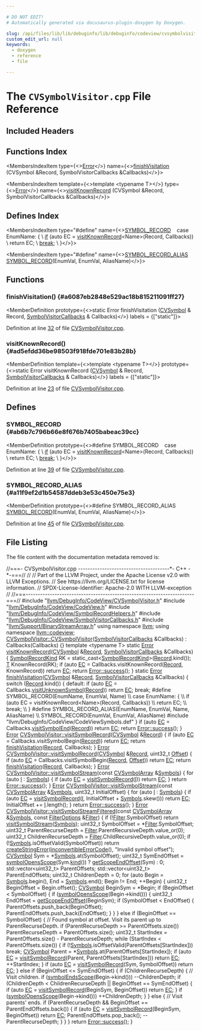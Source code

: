 ```yaml
---

# DO NOT EDIT!
# Automatically generated via docusaurus-plugin-doxygen by Doxygen.

slug: /api/files/lib/lib/debuginfo/lib/debuginfo/codeview/cvsymbolvisitor-cpp
custom_edit_url: null
keywords:
  - doxygen
  - reference
  - file

---
```





# The `CVSymbolVisitor.cpp` File Reference

<DoxygenPage pluginConfig={pluginConfig}>



## Included Headers

<IncludesList>
<IncludesListItem
  filePath="llvm/DebugInfo/CodeView/CVSymbolVisitor.h"
  permalink="/docs/api/files/include/include/llvm/include/llvm/debuginfo/include/llvm/debuginfo/codeview/cvsymbolvisitor-h"
  isLocal="true" />
<IncludesListItem
  filePath="llvm/DebugInfo/CodeView/CodeView.h"
  permalink="/docs/api/files/include/include/llvm/include/llvm/debuginfo/include/llvm/debuginfo/codeview/codeview-h"
  isLocal="true" />
<IncludesListItem
  filePath="llvm/DebugInfo/CodeView/SymbolRecordHelpers.h"
  permalink="/docs/api/files/include/include/llvm/include/llvm/debuginfo/include/llvm/debuginfo/codeview/symbolrecordhelpers-h"
  isLocal="true" />
<IncludesListItem
  filePath="llvm/DebugInfo/CodeView/SymbolVisitorCallbacks.h"
  permalink="/docs/api/files/include/include/llvm/include/llvm/debuginfo/include/llvm/debuginfo/codeview/symbolvisitorcallbacks-h"
  isLocal="true" />
<IncludesListItem
  filePath="llvm/Support/BinaryStreamArray.h"
  permalink="/docs/api/files/include/include/llvm/include/llvm/support/binarystreamarray-h"
  isLocal="true" />
<IncludesListItem
  filePath="llvm/DebugInfo/CodeView/CodeViewSymbols.def"
  permalink=""
  isLocal="true" />
</IncludesList>

## Functions Index

<MembersIndex>

<MembersIndexItem
  type={<><a href="/docs/api/classes/llvm/error">Error</a></>}
  name={<><a href="#a6087eb2848e529ac18b815211091ff27">finishVisitation</a> (CVSymbol &amp;Record, SymbolVisitorCallbacks &amp;Callbacks)</>}>
</MembersIndexItem>

<MembersIndexItem
  template={<>template &lt;typename T&gt;</>}
  type={<><a href="/docs/api/classes/llvm/error">Error</a></>}
  name={<><a href="#ad5efdd36be98503f918fde701e83b28b">visitKnownRecord</a> (CVSymbol &amp;Record, SymbolVisitorCallbacks &amp;Callbacks)</>}>
</MembersIndexItem>

</MembersIndex>

## Defines Index

<MembersIndex>

<MembersIndexItem
  type="#define"
  name={<><a href="#ab6b7c796b66e8f676b7405babeac39cc">SYMBOL&#95;RECORD</a>&nbsp;&nbsp;&nbsp;  case EnumName: &#123;                                                             \\
    <a href="/docs/api/files/lib/lib/passes/passbuilderbindings-cpp/#acdfbcf188e2d4a80837e89de2ccdffab">if</a> (auto EC = <a href="#ad5efdd36be98503f918fde701e83b28b">visitKnownRecord</a>&lt;Name&gt;(Record, Callbacks))                   \\
      return EC;                                                               \\
    <a href="/docs/api/files/lib/lib/codegen/lib/codegen/asmprinter/ehstreamer-cpp/#a91cf6fbebedd86150a36e5ac3d5d3bfc">break</a>;                                                                     \\
  &#125;</>}>
</MembersIndexItem>

<MembersIndexItem
  type="#define"
  name={<><a href="#a11f9ef2d1b54587ddeb3e53c450e75e3">SYMBOL&#95;RECORD&#95;ALIAS</a>&nbsp;&nbsp;&nbsp;  <a href="/docs/api/files/include/include/llvm/include/llvm/debuginfo/include/llvm/debuginfo/codeview/codeview-h/#a867e55fc9dff8311dfaf572c75836e38">SYMBOL&#95;RECORD</a>(EnumVal, EnumVal, AliasName)</>}>
</MembersIndexItem>

</MembersIndex>


<SectionDefinition>

## Functions

### finishVisitation() {#a6087eb2848e529ac18b815211091ff27}

<MemberDefinition
  prototype={<>static Error finishVisitation (<a href="/docs/api/namespaces/llvm/codeview/#a5cc6234b75e6212142e2a91d34af146f">CVSymbol</a> &amp; Record, <a href="/docs/api/classes/llvm/codeview/symbolvisitorcallbacks">SymbolVisitorCallbacks</a> &amp; Callbacks)</>}
  labels = {["static"]}>

Definition at line <a href="#l00032">32</a> of file <a href="/docs/api/files/lib/lib/debuginfo/lib/debuginfo/codeview/cvsymbolvisitor-cpp">CVSymbolVisitor.cpp</a>.
</MemberDefinition>

### visitKnownRecord() {#ad5efdd36be98503f918fde701e83b28b}

<MemberDefinition
  template={<>template &lt;typename T&gt;</>}
  prototype={<>static Error visitKnownRecord (<a href="/docs/api/namespaces/llvm/codeview/#a5cc6234b75e6212142e2a91d34af146f">CVSymbol</a> &amp; Record, <a href="/docs/api/classes/llvm/codeview/symbolvisitorcallbacks">SymbolVisitorCallbacks</a> &amp; Callbacks)</>}
  labels = {["static"]}>

Definition at line <a href="#l00023">23</a> of file <a href="/docs/api/files/lib/lib/debuginfo/lib/debuginfo/codeview/cvsymbolvisitor-cpp">CVSymbolVisitor.cpp</a>.
</MemberDefinition>

</SectionDefinition>

<SectionDefinition>

## Defines

### SYMBOL&#95;RECORD {#ab6b7c796b66e8f676b7405babeac39cc}

<MemberDefinition
  prototype={<>#define SYMBOL&#95;RECORD&nbsp;&nbsp;&nbsp;  case EnumName: &#123;                                                             \\
    <a href="/docs/api/files/lib/lib/passes/passbuilderbindings-cpp/#acdfbcf188e2d4a80837e89de2ccdffab">if</a> (auto EC = <a href="#ad5efdd36be98503f918fde701e83b28b">visitKnownRecord</a>&lt;Name&gt;(Record, Callbacks))                   \\
      return EC;                                                               \\
    <a href="/docs/api/files/lib/lib/codegen/lib/codegen/asmprinter/ehstreamer-cpp/#a91cf6fbebedd86150a36e5ac3d5d3bfc">break</a>;                                                                     \\
  &#125;</>}>

Definition at line <a href="#l00039">39</a> of file <a href="/docs/api/files/lib/lib/debuginfo/lib/debuginfo/codeview/cvsymbolvisitor-cpp">CVSymbolVisitor.cpp</a>.
</MemberDefinition>

### SYMBOL&#95;RECORD&#95;ALIAS {#a11f9ef2d1b54587ddeb3e53c450e75e3}

<MemberDefinition
  prototype={<>#define SYMBOL&#95;RECORD&#95;ALIAS&nbsp;&nbsp;&nbsp;  <a href="/docs/api/files/include/include/llvm/include/llvm/debuginfo/include/llvm/debuginfo/codeview/codeview-h/#a867e55fc9dff8311dfaf572c75836e38">SYMBOL&#95;RECORD</a>(EnumVal, EnumVal, AliasName)</>}>

Definition at line <a href="#l00045">45</a> of file <a href="/docs/api/files/lib/lib/debuginfo/lib/debuginfo/codeview/cvsymbolvisitor-cpp">CVSymbolVisitor.cpp</a>.
</MemberDefinition>

</SectionDefinition>

## File Listing

The file content with the documentation metadata removed is:

<ProgramListing>

<Link id="l00001" /><CodeLine lineNumber="1"><Highlight kind="comment">//===- CVSymbolVisitor.cpp --------------------------------------&#42;- C++ -&#42;-===//</Highlight><Highlight kind="normal"></Highlight></CodeLine>
<Link id="l00002" /><CodeLine lineNumber="2"><Highlight kind="normal"></Highlight><Highlight kind="comment">//</Highlight><Highlight kind="normal"></Highlight></CodeLine>
<Link id="l00003" /><CodeLine lineNumber="3"><Highlight kind="normal"></Highlight><Highlight kind="comment">// Part of the LLVM Project, under the Apache License v2.0 with LLVM Exceptions.</Highlight><Highlight kind="normal"></Highlight></CodeLine>
<Link id="l00004" /><CodeLine lineNumber="4"><Highlight kind="normal"></Highlight><Highlight kind="comment">// See https://llvm.org/LICENSE.txt for license information.</Highlight><Highlight kind="normal"></Highlight></CodeLine>
<Link id="l00005" /><CodeLine lineNumber="5"><Highlight kind="normal"></Highlight><Highlight kind="comment">// SPDX-License-Identifier: Apache-2.0 WITH LLVM-exception</Highlight><Highlight kind="normal"></Highlight></CodeLine>
<Link id="l00006" /><CodeLine lineNumber="6"><Highlight kind="normal"></Highlight><Highlight kind="comment">//</Highlight><Highlight kind="normal"></Highlight></CodeLine>
<Link id="l00007" /><CodeLine lineNumber="7"><Highlight kind="normal"></Highlight><Highlight kind="comment">//===----------------------------------------------------------------------===//</Highlight><Highlight kind="normal"></Highlight></CodeLine>
<Link id="l00008" /><CodeLine lineNumber="8"><Highlight kind="normal"></Highlight></CodeLine>
<Link id="l00009" /><CodeLine lineNumber="9"><Highlight kind="normal"></Highlight><Highlight kind="preprocessor">#include &quot;<a href="/docs/api/files/include/include/llvm/include/llvm/debuginfo/include/llvm/debuginfo/codeview/cvsymbolvisitor-h">llvm/DebugInfo/CodeView/CVSymbolVisitor.h</a>&quot;</Highlight><Highlight kind="normal"></Highlight></CodeLine>
<Link id="l00010" /><CodeLine lineNumber="10"><Highlight kind="normal"></Highlight></CodeLine>
<Link id="l00011" /><CodeLine lineNumber="11"><Highlight kind="normal"></Highlight><Highlight kind="preprocessor">#include &quot;<a href="/docs/api/files/include/include/llvm/include/llvm/debuginfo/include/llvm/debuginfo/codeview/codeview-h">llvm/DebugInfo/CodeView/CodeView.h</a>&quot;</Highlight><Highlight kind="normal"></Highlight></CodeLine>
<Link id="l00012" /><CodeLine lineNumber="12"><Highlight kind="normal"></Highlight><Highlight kind="preprocessor">#include &quot;<a href="/docs/api/files/include/include/llvm/include/llvm/debuginfo/include/llvm/debuginfo/codeview/symbolrecordhelpers-h">llvm/DebugInfo/CodeView/SymbolRecordHelpers.h</a>&quot;</Highlight><Highlight kind="normal"></Highlight></CodeLine>
<Link id="l00013" /><CodeLine lineNumber="13"><Highlight kind="normal"></Highlight><Highlight kind="preprocessor">#include &quot;<a href="/docs/api/files/include/include/llvm/include/llvm/debuginfo/include/llvm/debuginfo/codeview/symbolvisitorcallbacks-h">llvm/DebugInfo/CodeView/SymbolVisitorCallbacks.h</a>&quot;</Highlight><Highlight kind="normal"></Highlight></CodeLine>
<Link id="l00014" /><CodeLine lineNumber="14"><Highlight kind="normal"></Highlight><Highlight kind="preprocessor">#include &quot;<a href="/docs/api/files/include/include/llvm/include/llvm/support/binarystreamarray-h">llvm/Support/BinaryStreamArray.h</a>&quot;</Highlight><Highlight kind="normal"></Highlight></CodeLine>
<Link id="l00015" /><CodeLine lineNumber="15"><Highlight kind="normal"></Highlight></CodeLine>
<Link id="l00016" /><CodeLine lineNumber="16"><Highlight kind="normal"></Highlight><Highlight kind="keyword">using namespace </Highlight><Highlight kind="normal"><a href="/docs/api/namespaces/llvm">llvm</a>;</Highlight></CodeLine>
<Link id="l00017" /><CodeLine lineNumber="17"><Highlight kind="normal"></Highlight><Highlight kind="keyword">using namespace </Highlight><Highlight kind="normal"><a href="/docs/api/namespaces/llvm/codeview">llvm::codeview</a>;</Highlight></CodeLine>
<Link id="l00018" /><CodeLine lineNumber="18"><Highlight kind="normal"></Highlight></CodeLine>
<Link id="l00019" /><CodeLine lineNumber="19" lineLink="/docs/api/classes/llvm/codeview/cvsymbolvisitor/#a1707b6d4c21be859df78a07b89f12c5a"><Highlight kind="normal"><a href="/docs/api/classes/llvm/codeview/cvsymbolvisitor/#a1707b6d4c21be859df78a07b89f12c5a">CVSymbolVisitor::CVSymbolVisitor</a>(<a href="/docs/api/classes/llvm/codeview/symbolvisitorcallbacks">SymbolVisitorCallbacks</a> &amp;Callbacks)</Highlight></CodeLine>
<Link id="l00020" /><CodeLine lineNumber="20"><Highlight kind="normal">    : Callbacks(Callbacks) &#123;&#125;</Highlight></CodeLine>
<Link id="l00021" /><CodeLine lineNumber="21"><Highlight kind="normal"></Highlight></CodeLine>
<Link id="l00022" /><CodeLine lineNumber="22"><Highlight kind="normal"></Highlight><Highlight kind="keyword">template</Highlight><Highlight kind="normal"> &lt;</Highlight><Highlight kind="keyword">typename</Highlight><Highlight kind="normal"> T&gt;</Highlight></CodeLine>
<Link id="l00023" /><CodeLine lineNumber="23" lineLink="#ad5efdd36be98503f918fde701e83b28b"><Highlight kind="normal"></Highlight><Highlight kind="keyword">static</Highlight><Highlight kind="normal"> <a href="/docs/api/classes/llvm/error">Error</a> <a href="#ad5efdd36be98503f918fde701e83b28b">visitKnownRecord</a>(<a href="/docs/api/namespaces/llvm/codeview/#a5cc6234b75e6212142e2a91d34af146f">CVSymbol</a> &amp;<a href="/docs/api/classes/llvm/record">Record</a>,</Highlight></CodeLine>
<Link id="l00024" /><CodeLine lineNumber="24"><Highlight kind="normal">                              <a href="/docs/api/classes/llvm/codeview/symbolvisitorcallbacks">SymbolVisitorCallbacks</a> &amp;Callbacks) &#123;</Highlight></CodeLine>
<Link id="l00025" /><CodeLine lineNumber="25"><Highlight kind="normal">  <a href="/docs/api/namespaces/llvm/codeview/#a718bd404e8a87ee5e1a21b0c267cde17">SymbolRecordKind</a> RK = </Highlight><Highlight kind="keyword">static&#95;cast&lt;</Highlight><Highlight kind="normal"><a href="/docs/api/namespaces/llvm/codeview/#a718bd404e8a87ee5e1a21b0c267cde17">SymbolRecordKind</a></Highlight><Highlight kind="keyword">&gt;</Highlight><Highlight kind="normal">(<a href="/docs/api/classes/llvm/record">Record</a>.kind());</Highlight></CodeLine>
<Link id="l00026" /><CodeLine lineNumber="26"><Highlight kind="normal">  <a href="/docs/api/files/lib/lib/target/lib/target/mips/mips16isellowering-cpp/#a0acb682b8260ab1c60b918599864e2e5">T</a> KnownRecord(RK);</Highlight></CodeLine>
<Link id="l00027" /><CodeLine lineNumber="27"><Highlight kind="normal">  </Highlight><Highlight kind="keywordflow">if</Highlight><Highlight kind="normal"> (</Highlight><Highlight kind="keyword">auto</Highlight><Highlight kind="normal"> <a href="/docs/api/namespaces/llvm/codeview/#a2e1cbb0e2bd7a35ed99c31853dc45374a3fd6b696867d70225deda7868308679b">EC</a> = Callbacks.visitKnownRecord(<a href="/docs/api/classes/llvm/record">Record</a>, KnownRecord))</Highlight></CodeLine>
<Link id="l00028" /><CodeLine lineNumber="28"><Highlight kind="normal">    </Highlight><Highlight kind="keywordflow">return</Highlight><Highlight kind="normal"> <a href="/docs/api/namespaces/llvm/codeview/#a2e1cbb0e2bd7a35ed99c31853dc45374a3fd6b696867d70225deda7868308679b">EC</a>;</Highlight></CodeLine>
<Link id="l00029" /><CodeLine lineNumber="29"><Highlight kind="normal">  </Highlight><Highlight kind="keywordflow">return</Highlight><Highlight kind="normal"> <a href="/docs/api/classes/llvm/error/#a4dfd0813c3d0e0a30439b5a3e9196b59">Error::success</a>();</Highlight></CodeLine>
<Link id="l00030" /><CodeLine lineNumber="30"><Highlight kind="normal">&#125;</Highlight></CodeLine>
<Link id="l00031" /><CodeLine lineNumber="31"><Highlight kind="normal"></Highlight></CodeLine>
<Link id="l00032" /><CodeLine lineNumber="32" lineLink="#a6087eb2848e529ac18b815211091ff27"><Highlight kind="normal"></Highlight><Highlight kind="keyword">static</Highlight><Highlight kind="normal"> <a href="/docs/api/classes/llvm/error">Error</a> <a href="#a6087eb2848e529ac18b815211091ff27">finishVisitation</a>(<a href="/docs/api/namespaces/llvm/codeview/#a5cc6234b75e6212142e2a91d34af146f">CVSymbol</a> &amp;<a href="/docs/api/classes/llvm/record">Record</a>,</Highlight></CodeLine>
<Link id="l00033" /><CodeLine lineNumber="33"><Highlight kind="normal">                              <a href="/docs/api/classes/llvm/codeview/symbolvisitorcallbacks">SymbolVisitorCallbacks</a> &amp;Callbacks) &#123;</Highlight></CodeLine>
<Link id="l00034" /><CodeLine lineNumber="34"><Highlight kind="normal">  </Highlight><Highlight kind="keywordflow">switch</Highlight><Highlight kind="normal"> (<a href="/docs/api/classes/llvm/record">Record</a>.kind()) &#123;</Highlight></CodeLine>
<Link id="l00035" /><CodeLine lineNumber="35"><Highlight kind="normal">  </Highlight><Highlight kind="keywordflow">default</Highlight><Highlight kind="normal">:</Highlight></CodeLine>
<Link id="l00036" /><CodeLine lineNumber="36"><Highlight kind="normal">    </Highlight><Highlight kind="keywordflow">if</Highlight><Highlight kind="normal"> (</Highlight><Highlight kind="keyword">auto</Highlight><Highlight kind="normal"> <a href="/docs/api/namespaces/llvm/codeview/#a2e1cbb0e2bd7a35ed99c31853dc45374a3fd6b696867d70225deda7868308679b">EC</a> = Callbacks.<a href="/docs/api/classes/llvm/codeview/symbolvisitorcallbacks/#ac59602cdb4f3167611a53762e255f777">visitUnknownSymbol</a>(<a href="/docs/api/classes/llvm/record">Record</a>))</Highlight></CodeLine>
<Link id="l00037" /><CodeLine lineNumber="37"><Highlight kind="normal">      </Highlight><Highlight kind="keywordflow">return</Highlight><Highlight kind="normal"> <a href="/docs/api/namespaces/llvm/codeview/#a2e1cbb0e2bd7a35ed99c31853dc45374a3fd6b696867d70225deda7868308679b">EC</a>;</Highlight></CodeLine>
<Link id="l00038" /><CodeLine lineNumber="38"><Highlight kind="normal">    </Highlight><Highlight kind="keywordflow">break</Highlight><Highlight kind="normal">;</Highlight></CodeLine>
<Link id="l00039" /><CodeLine lineNumber="39"><Highlight kind="normal"></Highlight><Highlight kind="preprocessor">#define SYMBOL&#95;RECORD(EnumName, EnumVal, Name)                                 \\</Highlight></CodeLine>
<Link id="l00040" /><CodeLine lineNumber="40"><Highlight kind="preprocessor">  case EnumName: &#123;                                                             \\</Highlight></CodeLine>
<Link id="l00041" /><CodeLine lineNumber="41"><Highlight kind="preprocessor">    if (auto EC = visitKnownRecord&lt;Name&gt;(Record, Callbacks))                   \\</Highlight></CodeLine>
<Link id="l00042" /><CodeLine lineNumber="42"><Highlight kind="preprocessor">      return EC;                                                               \\</Highlight></CodeLine>
<Link id="l00043" /><CodeLine lineNumber="43"><Highlight kind="preprocessor">    break;                                                                     \\</Highlight></CodeLine>
<Link id="l00044" /><CodeLine lineNumber="44"><Highlight kind="preprocessor">  &#125;</Highlight><Highlight kind="normal"></Highlight></CodeLine>
<Link id="l00045" /><CodeLine lineNumber="45"><Highlight kind="normal"></Highlight><Highlight kind="preprocessor">#define SYMBOL&#95;RECORD&#95;ALIAS(EnumName, EnumVal, Name, AliasName)                \\</Highlight></CodeLine>
<Link id="l00046" /><CodeLine lineNumber="46"><Highlight kind="preprocessor">  SYMBOL&#95;RECORD(EnumVal, EnumVal, AliasName)</Highlight><Highlight kind="normal"></Highlight></CodeLine>
<Link id="l00047" /><CodeLine lineNumber="47"><Highlight kind="normal"></Highlight><Highlight kind="preprocessor">#include &quot;llvm/DebugInfo/CodeView/CodeViewSymbols.def&quot;</Highlight><Highlight kind="normal"></Highlight></CodeLine>
<Link id="l00048" /><CodeLine lineNumber="48"><Highlight kind="normal">  &#125;</Highlight></CodeLine>
<Link id="l00049" /><CodeLine lineNumber="49"><Highlight kind="normal"></Highlight></CodeLine>
<Link id="l00050" /><CodeLine lineNumber="50"><Highlight kind="normal">  </Highlight><Highlight kind="keywordflow">if</Highlight><Highlight kind="normal"> (</Highlight><Highlight kind="keyword">auto</Highlight><Highlight kind="normal"> <a href="/docs/api/namespaces/llvm/codeview/#a2e1cbb0e2bd7a35ed99c31853dc45374a3fd6b696867d70225deda7868308679b">EC</a> = Callbacks.<a href="/docs/api/classes/llvm/codeview/symbolvisitorcallbacks/#a3cf54df88b8d85b5f6d033cd671e1541">visitSymbolEnd</a>(<a href="/docs/api/classes/llvm/record">Record</a>))</Highlight></CodeLine>
<Link id="l00051" /><CodeLine lineNumber="51"><Highlight kind="normal">    </Highlight><Highlight kind="keywordflow">return</Highlight><Highlight kind="normal"> <a href="/docs/api/namespaces/llvm/codeview/#a2e1cbb0e2bd7a35ed99c31853dc45374a3fd6b696867d70225deda7868308679b">EC</a>;</Highlight></CodeLine>
<Link id="l00052" /><CodeLine lineNumber="52"><Highlight kind="normal"></Highlight></CodeLine>
<Link id="l00053" /><CodeLine lineNumber="53"><Highlight kind="normal">  </Highlight><Highlight kind="keywordflow">return</Highlight><Highlight kind="normal"> <a href="/docs/api/classes/llvm/error/#a4dfd0813c3d0e0a30439b5a3e9196b59">Error::success</a>();</Highlight></CodeLine>
<Link id="l00054" /><CodeLine lineNumber="54"><Highlight kind="normal">&#125;</Highlight></CodeLine>
<Link id="l00055" /><CodeLine lineNumber="55"><Highlight kind="normal"></Highlight></CodeLine>
<Link id="l00056" /><CodeLine lineNumber="56" lineLink="/docs/api/classes/llvm/codeview/cvsymbolvisitor/#a715b6cd253e266c828dbe77fcfd96670"><Highlight kind="normal"><a href="/docs/api/classes/llvm/error">Error</a> <a href="/docs/api/classes/llvm/codeview/cvsymbolvisitor/#a715b6cd253e266c828dbe77fcfd96670">CVSymbolVisitor::visitSymbolRecord</a>(<a href="/docs/api/namespaces/llvm/codeview/#a5cc6234b75e6212142e2a91d34af146f">CVSymbol</a> &amp;<a href="/docs/api/classes/llvm/record">Record</a>) &#123;</Highlight></CodeLine>
<Link id="l00057" /><CodeLine lineNumber="57"><Highlight kind="normal">  </Highlight><Highlight kind="keywordflow">if</Highlight><Highlight kind="normal"> (</Highlight><Highlight kind="keyword">auto</Highlight><Highlight kind="normal"> <a href="/docs/api/namespaces/llvm/codeview/#a2e1cbb0e2bd7a35ed99c31853dc45374a3fd6b696867d70225deda7868308679b">EC</a> = Callbacks.visitSymbolBegin(<a href="/docs/api/classes/llvm/record">Record</a>))</Highlight></CodeLine>
<Link id="l00058" /><CodeLine lineNumber="58"><Highlight kind="normal">    </Highlight><Highlight kind="keywordflow">return</Highlight><Highlight kind="normal"> <a href="/docs/api/namespaces/llvm/codeview/#a2e1cbb0e2bd7a35ed99c31853dc45374a3fd6b696867d70225deda7868308679b">EC</a>;</Highlight></CodeLine>
<Link id="l00059" /><CodeLine lineNumber="59"><Highlight kind="normal">  </Highlight><Highlight kind="keywordflow">return</Highlight><Highlight kind="normal"> <a href="#a6087eb2848e529ac18b815211091ff27">finishVisitation</a>(<a href="/docs/api/classes/llvm/record">Record</a>, Callbacks);</Highlight></CodeLine>
<Link id="l00060" /><CodeLine lineNumber="60"><Highlight kind="normal">&#125;</Highlight></CodeLine>
<Link id="l00061" /><CodeLine lineNumber="61"><Highlight kind="normal"></Highlight></CodeLine>
<Link id="l00062" /><CodeLine lineNumber="62" lineLink="/docs/api/classes/llvm/codeview/cvsymbolvisitor/#a237506610112c92d17def9b8833220dc"><Highlight kind="normal"><a href="/docs/api/classes/llvm/error">Error</a> <a href="/docs/api/classes/llvm/codeview/cvsymbolvisitor/#a715b6cd253e266c828dbe77fcfd96670">CVSymbolVisitor::visitSymbolRecord</a>(<a href="/docs/api/namespaces/llvm/codeview/#a5cc6234b75e6212142e2a91d34af146f">CVSymbol</a> &amp;<a href="/docs/api/classes/llvm/record">Record</a>, uint32&#95;t <a href="/docs/api/namespaces/llvm/#a05f5b9a11bdcc5feba62899f95dcf878a3134224cba2545bc57954d3b072aebb4">Offset</a>) &#123;</Highlight></CodeLine>
<Link id="l00063" /><CodeLine lineNumber="63"><Highlight kind="normal">  </Highlight><Highlight kind="keywordflow">if</Highlight><Highlight kind="normal"> (</Highlight><Highlight kind="keyword">auto</Highlight><Highlight kind="normal"> <a href="/docs/api/namespaces/llvm/codeview/#a2e1cbb0e2bd7a35ed99c31853dc45374a3fd6b696867d70225deda7868308679b">EC</a> = Callbacks.visitSymbolBegin(<a href="/docs/api/classes/llvm/record">Record</a>, <a href="/docs/api/namespaces/llvm/#a05f5b9a11bdcc5feba62899f95dcf878a3134224cba2545bc57954d3b072aebb4">Offset</a>))</Highlight></CodeLine>
<Link id="l00064" /><CodeLine lineNumber="64"><Highlight kind="normal">    </Highlight><Highlight kind="keywordflow">return</Highlight><Highlight kind="normal"> <a href="/docs/api/namespaces/llvm/codeview/#a2e1cbb0e2bd7a35ed99c31853dc45374a3fd6b696867d70225deda7868308679b">EC</a>;</Highlight></CodeLine>
<Link id="l00065" /><CodeLine lineNumber="65"><Highlight kind="normal">  </Highlight><Highlight kind="keywordflow">return</Highlight><Highlight kind="normal"> <a href="#a6087eb2848e529ac18b815211091ff27">finishVisitation</a>(<a href="/docs/api/classes/llvm/record">Record</a>, Callbacks);</Highlight></CodeLine>
<Link id="l00066" /><CodeLine lineNumber="66"><Highlight kind="normal">&#125;</Highlight></CodeLine>
<Link id="l00067" /><CodeLine lineNumber="67"><Highlight kind="normal"></Highlight></CodeLine>
<Link id="l00068" /><CodeLine lineNumber="68" lineLink="/docs/api/classes/llvm/codeview/cvsymbolvisitor/#ace5661625caed8c5d8e8a7d062742576"><Highlight kind="normal"><a href="/docs/api/classes/llvm/error">Error</a> <a href="/docs/api/classes/llvm/codeview/cvsymbolvisitor/#ace5661625caed8c5d8e8a7d062742576">CVSymbolVisitor::visitSymbolStream</a>(</Highlight><Highlight kind="keyword">const</Highlight><Highlight kind="normal"> <a href="/docs/api/namespaces/llvm/codeview/#a290687148df1bff1e309cd6af93dc035">CVSymbolArray</a> &amp;<a href="/docs/api/namespaces/llvm/codeview/#a04eb43a6dc736c2d6ed8dcc6d636a2afa5214a8a633c296d1d9d504fc54556692">Symbols</a>) &#123;</Highlight></CodeLine>
<Link id="l00069" /><CodeLine lineNumber="69"><Highlight kind="normal">  </Highlight><Highlight kind="keywordflow">for</Highlight><Highlight kind="normal"> (</Highlight><Highlight kind="keyword">auto</Highlight><Highlight kind="normal"> <a href="/docs/api/files/lib/lib/support/md5-cpp/#ac0eafdc9ee161b71e7af98af736952fd">I</a> : <a href="/docs/api/namespaces/llvm/codeview/#a04eb43a6dc736c2d6ed8dcc6d636a2afa5214a8a633c296d1d9d504fc54556692">Symbols</a>) &#123;</Highlight></CodeLine>
<Link id="l00070" /><CodeLine lineNumber="70"><Highlight kind="normal">    </Highlight><Highlight kind="keywordflow">if</Highlight><Highlight kind="normal"> (</Highlight><Highlight kind="keyword">auto</Highlight><Highlight kind="normal"> <a href="/docs/api/namespaces/llvm/codeview/#a2e1cbb0e2bd7a35ed99c31853dc45374a3fd6b696867d70225deda7868308679b">EC</a> = <a href="/docs/api/classes/llvm/codeview/cvsymbolvisitor/#a715b6cd253e266c828dbe77fcfd96670">visitSymbolRecord</a>(<a href="/docs/api/files/lib/lib/support/md5-cpp/#ac0eafdc9ee161b71e7af98af736952fd">I</a>))</Highlight></CodeLine>
<Link id="l00071" /><CodeLine lineNumber="71"><Highlight kind="normal">      </Highlight><Highlight kind="keywordflow">return</Highlight><Highlight kind="normal"> <a href="/docs/api/namespaces/llvm/codeview/#a2e1cbb0e2bd7a35ed99c31853dc45374a3fd6b696867d70225deda7868308679b">EC</a>;</Highlight></CodeLine>
<Link id="l00072" /><CodeLine lineNumber="72"><Highlight kind="normal">  &#125;</Highlight></CodeLine>
<Link id="l00073" /><CodeLine lineNumber="73"><Highlight kind="normal">  </Highlight><Highlight kind="keywordflow">return</Highlight><Highlight kind="normal"> <a href="/docs/api/classes/llvm/error/#a4dfd0813c3d0e0a30439b5a3e9196b59">Error::success</a>();</Highlight></CodeLine>
<Link id="l00074" /><CodeLine lineNumber="74"><Highlight kind="normal">&#125;</Highlight></CodeLine>
<Link id="l00075" /><CodeLine lineNumber="75"><Highlight kind="normal"></Highlight></CodeLine>
<Link id="l00076" /><CodeLine lineNumber="76" lineLink="/docs/api/classes/llvm/codeview/cvsymbolvisitor/#a7ad23d917b096777db5fc5911eb0fc13"><Highlight kind="normal"><a href="/docs/api/classes/llvm/error">Error</a> <a href="/docs/api/classes/llvm/codeview/cvsymbolvisitor/#ace5661625caed8c5d8e8a7d062742576">CVSymbolVisitor::visitSymbolStream</a>(</Highlight><Highlight kind="keyword">const</Highlight><Highlight kind="normal"> <a href="/docs/api/namespaces/llvm/codeview/#a290687148df1bff1e309cd6af93dc035">CVSymbolArray</a> &amp;<a href="/docs/api/namespaces/llvm/codeview/#a04eb43a6dc736c2d6ed8dcc6d636a2afa5214a8a633c296d1d9d504fc54556692">Symbols</a>,</Highlight></CodeLine>
<Link id="l00077" /><CodeLine lineNumber="77"><Highlight kind="normal">                                         uint32&#95;t InitialOffset) &#123;</Highlight></CodeLine>
<Link id="l00078" /><CodeLine lineNumber="78"><Highlight kind="normal">  </Highlight><Highlight kind="keywordflow">for</Highlight><Highlight kind="normal"> (</Highlight><Highlight kind="keyword">auto</Highlight><Highlight kind="normal"> <a href="/docs/api/files/lib/lib/support/md5-cpp/#ac0eafdc9ee161b71e7af98af736952fd">I</a> : <a href="/docs/api/namespaces/llvm/codeview/#a04eb43a6dc736c2d6ed8dcc6d636a2afa5214a8a633c296d1d9d504fc54556692">Symbols</a>) &#123;</Highlight></CodeLine>
<Link id="l00079" /><CodeLine lineNumber="79"><Highlight kind="normal">    </Highlight><Highlight kind="keywordflow">if</Highlight><Highlight kind="normal"> (</Highlight><Highlight kind="keyword">auto</Highlight><Highlight kind="normal"> <a href="/docs/api/namespaces/llvm/codeview/#a2e1cbb0e2bd7a35ed99c31853dc45374a3fd6b696867d70225deda7868308679b">EC</a> = <a href="/docs/api/classes/llvm/codeview/cvsymbolvisitor/#a715b6cd253e266c828dbe77fcfd96670">visitSymbolRecord</a>(<a href="/docs/api/files/lib/lib/support/md5-cpp/#ac0eafdc9ee161b71e7af98af736952fd">I</a>, InitialOffset + <a href="/docs/api/namespaces/llvm/codeview/#a04eb43a6dc736c2d6ed8dcc6d636a2afa5214a8a633c296d1d9d504fc54556692">Symbols</a>.skew()))</Highlight></CodeLine>
<Link id="l00080" /><CodeLine lineNumber="80"><Highlight kind="normal">      </Highlight><Highlight kind="keywordflow">return</Highlight><Highlight kind="normal"> <a href="/docs/api/namespaces/llvm/codeview/#a2e1cbb0e2bd7a35ed99c31853dc45374a3fd6b696867d70225deda7868308679b">EC</a>;</Highlight></CodeLine>
<Link id="l00081" /><CodeLine lineNumber="81"><Highlight kind="normal">    InitialOffset += <a href="/docs/api/files/lib/lib/support/md5-cpp/#ac0eafdc9ee161b71e7af98af736952fd">I</a>.length();</Highlight></CodeLine>
<Link id="l00082" /><CodeLine lineNumber="82"><Highlight kind="normal">  &#125;</Highlight></CodeLine>
<Link id="l00083" /><CodeLine lineNumber="83"><Highlight kind="normal">  </Highlight><Highlight kind="keywordflow">return</Highlight><Highlight kind="normal"> <a href="/docs/api/classes/llvm/error/#a4dfd0813c3d0e0a30439b5a3e9196b59">Error::success</a>();</Highlight></CodeLine>
<Link id="l00084" /><CodeLine lineNumber="84"><Highlight kind="normal">&#125;</Highlight></CodeLine>
<Link id="l00085" /><CodeLine lineNumber="85"><Highlight kind="normal"></Highlight></CodeLine>
<Link id="l00086" /><CodeLine lineNumber="86" lineLink="/docs/api/classes/llvm/codeview/cvsymbolvisitor/#a386edc0742a93b59caac3efd31876012"><Highlight kind="normal"><a href="/docs/api/classes/llvm/error">Error</a> <a href="/docs/api/classes/llvm/codeview/cvsymbolvisitor/#a386edc0742a93b59caac3efd31876012">CVSymbolVisitor::visitSymbolStreamFiltered</a>(</Highlight><Highlight kind="keyword">const</Highlight><Highlight kind="normal"> <a href="/docs/api/namespaces/llvm/codeview/#a290687148df1bff1e309cd6af93dc035">CVSymbolArray</a> &amp;<a href="/docs/api/namespaces/llvm/codeview/#a04eb43a6dc736c2d6ed8dcc6d636a2afa5214a8a633c296d1d9d504fc54556692">Symbols</a>,</Highlight></CodeLine>
<Link id="l00087" /><CodeLine lineNumber="87"><Highlight kind="normal">                                                 </Highlight><Highlight kind="keyword">const</Highlight><Highlight kind="normal"> <a href="/docs/api/structs/llvm/codeview/cvsymbolvisitor/filteroptions">FilterOptions</a> &amp;<a href="/docs/api/namespaces/llvm/#aaee5189b9c4db9ad666a88abaf1ee0c4ad7778d0c64b6ba21494c97f77a66885a">Filter</a>) &#123;</Highlight></CodeLine>
<Link id="l00088" /><CodeLine lineNumber="88"><Highlight kind="normal">  </Highlight><Highlight kind="keywordflow">if</Highlight><Highlight kind="normal"> (!<a href="/docs/api/namespaces/llvm/#aaee5189b9c4db9ad666a88abaf1ee0c4ad7778d0c64b6ba21494c97f77a66885a">Filter</a>.SymbolOffset)</Highlight></CodeLine>
<Link id="l00089" /><CodeLine lineNumber="89"><Highlight kind="normal">    </Highlight><Highlight kind="keywordflow">return</Highlight><Highlight kind="normal"> <a href="/docs/api/classes/llvm/codeview/cvsymbolvisitor/#ace5661625caed8c5d8e8a7d062742576">visitSymbolStream</a>(<a href="/docs/api/namespaces/llvm/codeview/#a04eb43a6dc736c2d6ed8dcc6d636a2afa5214a8a633c296d1d9d504fc54556692">Symbols</a>);</Highlight></CodeLine>
<Link id="l00090" /><CodeLine lineNumber="90"><Highlight kind="normal">  uint32&#95;t SymbolOffset = &#42;<a href="/docs/api/namespaces/llvm/#aaee5189b9c4db9ad666a88abaf1ee0c4ad7778d0c64b6ba21494c97f77a66885a">Filter</a>.SymbolOffset;</Highlight></CodeLine>
<Link id="l00091" /><CodeLine lineNumber="91"><Highlight kind="normal">  uint32&#95;t ParentRecurseDepth = <a href="/docs/api/namespaces/llvm/#aaee5189b9c4db9ad666a88abaf1ee0c4ad7778d0c64b6ba21494c97f77a66885a">Filter</a>.ParentRecursiveDepth.value&#95;or(0);</Highlight></CodeLine>
<Link id="l00092" /><CodeLine lineNumber="92"><Highlight kind="normal">  uint32&#95;t ChildrenRecurseDepth = <a href="/docs/api/namespaces/llvm/#aaee5189b9c4db9ad666a88abaf1ee0c4ad7778d0c64b6ba21494c97f77a66885a">Filter</a>.ChildRecursiveDepth.value&#95;or(0);</Highlight></CodeLine>
<Link id="l00093" /><CodeLine lineNumber="93"><Highlight kind="normal">  </Highlight><Highlight kind="keywordflow">if</Highlight><Highlight kind="normal"> (!<a href="/docs/api/namespaces/llvm/codeview/#a04eb43a6dc736c2d6ed8dcc6d636a2afa5214a8a633c296d1d9d504fc54556692">Symbols</a>.isOffsetValid(SymbolOffset))</Highlight></CodeLine>
<Link id="l00094" /><CodeLine lineNumber="94"><Highlight kind="normal">    </Highlight><Highlight kind="keywordflow">return</Highlight><Highlight kind="normal"> <a href="/docs/api/namespaces/llvm/#a4d2fd926089a58d482fb67a362e11bad">createStringError</a>(<a href="/docs/api/namespaces/llvm/#a2b43c21951d0948b34bcf7019949032d">inconvertibleErrorCode</a>(), </Highlight><Highlight kind="stringliteral">&quot;Invalid symbol offset&quot;</Highlight><Highlight kind="normal">);</Highlight></CodeLine>
<Link id="l00095" /><CodeLine lineNumber="95"><Highlight kind="normal">  <a href="/docs/api/namespaces/llvm/codeview/#a5cc6234b75e6212142e2a91d34af146f">CVSymbol</a> Sym = &#42;<a href="/docs/api/namespaces/llvm/codeview/#a04eb43a6dc736c2d6ed8dcc6d636a2afa5214a8a633c296d1d9d504fc54556692">Symbols</a>.at(SymbolOffset);</Highlight></CodeLine>
<Link id="l00096" /><CodeLine lineNumber="96"><Highlight kind="normal">  uint32&#95;t SymEndOffset =</Highlight></CodeLine>
<Link id="l00097" /><CodeLine lineNumber="97"><Highlight kind="normal">      <a href="/docs/api/namespaces/llvm/codeview/#a921f65a0abb128eb4e94c61eb85a1748">symbolOpensScope</a>(Sym.<a href="/docs/api/classes/llvm/codeview/cvrecord/#aaeef9f2a2d0dc09ec00ec9b38242c706">kind</a>()) ? <a href="/docs/api/namespaces/llvm/codeview/#a7eef7c2356ec9c0368019221027fb432">getScopeEndOffset</a>(Sym) : 0;</Highlight></CodeLine>
<Link id="l00098" /><CodeLine lineNumber="98"><Highlight kind="normal"></Highlight></CodeLine>
<Link id="l00099" /><CodeLine lineNumber="99"><Highlight kind="normal">  std::vector&lt;uint32&#95;t&gt; ParentOffsets;</Highlight></CodeLine>
<Link id="l00100" /><CodeLine lineNumber="100"><Highlight kind="normal">  std::vector&lt;uint32&#95;t&gt; ParentEndOffsets;</Highlight></CodeLine>
<Link id="l00101" /><CodeLine lineNumber="101"><Highlight kind="normal">  uint32&#95;t ChildrenDepth = 0;</Highlight></CodeLine>
<Link id="l00102" /><CodeLine lineNumber="102"><Highlight kind="normal">  </Highlight><Highlight kind="keywordflow">for</Highlight><Highlight kind="normal"> (</Highlight><Highlight kind="keyword">auto</Highlight><Highlight kind="normal"> Begin = <a href="/docs/api/namespaces/llvm/codeview/#a04eb43a6dc736c2d6ed8dcc6d636a2afa5214a8a633c296d1d9d504fc54556692">Symbols</a>.begin(), End = <a href="/docs/api/namespaces/llvm/codeview/#a04eb43a6dc736c2d6ed8dcc6d636a2afa5214a8a633c296d1d9d504fc54556692">Symbols</a>.end(); Begin != End;</Highlight></CodeLine>
<Link id="l00103" /><CodeLine lineNumber="103"><Highlight kind="normal">       ++Begin) &#123;</Highlight></CodeLine>
<Link id="l00104" /><CodeLine lineNumber="104"><Highlight kind="normal">    uint32&#95;t BeginOffset = Begin.offset();</Highlight></CodeLine>
<Link id="l00105" /><CodeLine lineNumber="105"><Highlight kind="normal">    <a href="/docs/api/namespaces/llvm/codeview/#a5cc6234b75e6212142e2a91d34af146f">CVSymbol</a> BeginSym = &#42;Begin;</Highlight></CodeLine>
<Link id="l00106" /><CodeLine lineNumber="106"><Highlight kind="normal">    </Highlight><Highlight kind="keywordflow">if</Highlight><Highlight kind="normal"> (BeginOffset &lt; SymbolOffset) &#123;</Highlight></CodeLine>
<Link id="l00107" /><CodeLine lineNumber="107"><Highlight kind="normal">      </Highlight><Highlight kind="keywordflow">if</Highlight><Highlight kind="normal"> (<a href="/docs/api/namespaces/llvm/codeview/#a921f65a0abb128eb4e94c61eb85a1748">symbolOpensScope</a>(Begin-&gt;kind())) &#123;</Highlight></CodeLine>
<Link id="l00108" /><CodeLine lineNumber="108"><Highlight kind="normal">        uint32&#95;t EndOffset = <a href="/docs/api/namespaces/llvm/codeview/#a7eef7c2356ec9c0368019221027fb432">getScopeEndOffset</a>(BeginSym);</Highlight></CodeLine>
<Link id="l00109" /><CodeLine lineNumber="109"><Highlight kind="normal">        </Highlight><Highlight kind="keywordflow">if</Highlight><Highlight kind="normal"> (SymbolOffset &lt; EndOffset) &#123;</Highlight></CodeLine>
<Link id="l00110" /><CodeLine lineNumber="110"><Highlight kind="normal">          ParentOffsets.push&#95;back(BeginOffset);</Highlight></CodeLine>
<Link id="l00111" /><CodeLine lineNumber="111"><Highlight kind="normal">          ParentEndOffsets.push&#95;back(EndOffset);</Highlight></CodeLine>
<Link id="l00112" /><CodeLine lineNumber="112"><Highlight kind="normal">        &#125;</Highlight></CodeLine>
<Link id="l00113" /><CodeLine lineNumber="113"><Highlight kind="normal">      &#125;</Highlight></CodeLine>
<Link id="l00114" /><CodeLine lineNumber="114"><Highlight kind="normal">    &#125; </Highlight><Highlight kind="keywordflow">else</Highlight><Highlight kind="normal"> </Highlight><Highlight kind="keywordflow">if</Highlight><Highlight kind="normal"> (BeginOffset == SymbolOffset) &#123;</Highlight></CodeLine>
<Link id="l00115" /><CodeLine lineNumber="115"><Highlight kind="normal">      </Highlight><Highlight kind="comment">// Found symbol at offset. Visit its parent up to ParentRecurseDepth.</Highlight><Highlight kind="normal"></Highlight></CodeLine>
<Link id="l00116" /><CodeLine lineNumber="116"><Highlight kind="normal">      </Highlight><Highlight kind="keywordflow">if</Highlight><Highlight kind="normal"> (ParentRecurseDepth &gt;= ParentOffsets.size())</Highlight></CodeLine>
<Link id="l00117" /><CodeLine lineNumber="117"><Highlight kind="normal">        ParentRecurseDepth = ParentOffsets.size();</Highlight></CodeLine>
<Link id="l00118" /><CodeLine lineNumber="118"><Highlight kind="normal">      uint32&#95;t StartIndex = ParentOffsets.size() - ParentRecurseDepth;</Highlight></CodeLine>
<Link id="l00119" /><CodeLine lineNumber="119"><Highlight kind="normal">      </Highlight><Highlight kind="keywordflow">while</Highlight><Highlight kind="normal"> (StartIndex &lt; ParentOffsets.size()) &#123;</Highlight></CodeLine>
<Link id="l00120" /><CodeLine lineNumber="120"><Highlight kind="normal">        </Highlight><Highlight kind="keywordflow">if</Highlight><Highlight kind="normal"> (!<a href="/docs/api/namespaces/llvm/codeview/#a04eb43a6dc736c2d6ed8dcc6d636a2afa5214a8a633c296d1d9d504fc54556692">Symbols</a>.isOffsetValid(ParentOffsets&#91;StartIndex&#93;))</Highlight></CodeLine>
<Link id="l00121" /><CodeLine lineNumber="121"><Highlight kind="normal">          </Highlight><Highlight kind="keywordflow">break</Highlight><Highlight kind="normal">;</Highlight></CodeLine>
<Link id="l00122" /><CodeLine lineNumber="122"><Highlight kind="normal">        <a href="/docs/api/namespaces/llvm/codeview/#a5cc6234b75e6212142e2a91d34af146f">CVSymbol</a> Parent = &#42;<a href="/docs/api/namespaces/llvm/codeview/#a04eb43a6dc736c2d6ed8dcc6d636a2afa5214a8a633c296d1d9d504fc54556692">Symbols</a>.at(ParentOffsets&#91;StartIndex&#93;);</Highlight></CodeLine>
<Link id="l00123" /><CodeLine lineNumber="123"><Highlight kind="normal">        </Highlight><Highlight kind="keywordflow">if</Highlight><Highlight kind="normal"> (</Highlight><Highlight kind="keyword">auto</Highlight><Highlight kind="normal"> <a href="/docs/api/namespaces/llvm/codeview/#a2e1cbb0e2bd7a35ed99c31853dc45374a3fd6b696867d70225deda7868308679b">EC</a> = <a href="/docs/api/classes/llvm/codeview/cvsymbolvisitor/#a715b6cd253e266c828dbe77fcfd96670">visitSymbolRecord</a>(Parent, ParentOffsets&#91;StartIndex&#93;))</Highlight></CodeLine>
<Link id="l00124" /><CodeLine lineNumber="124"><Highlight kind="normal">          </Highlight><Highlight kind="keywordflow">return</Highlight><Highlight kind="normal"> <a href="/docs/api/namespaces/llvm/codeview/#a2e1cbb0e2bd7a35ed99c31853dc45374a3fd6b696867d70225deda7868308679b">EC</a>;</Highlight></CodeLine>
<Link id="l00125" /><CodeLine lineNumber="125"><Highlight kind="normal">        ++StartIndex;</Highlight></CodeLine>
<Link id="l00126" /><CodeLine lineNumber="126"><Highlight kind="normal">      &#125;</Highlight></CodeLine>
<Link id="l00127" /><CodeLine lineNumber="127"><Highlight kind="normal">      </Highlight><Highlight kind="keywordflow">if</Highlight><Highlight kind="normal"> (</Highlight><Highlight kind="keyword">auto</Highlight><Highlight kind="normal"> <a href="/docs/api/namespaces/llvm/codeview/#a2e1cbb0e2bd7a35ed99c31853dc45374a3fd6b696867d70225deda7868308679b">EC</a> = <a href="/docs/api/classes/llvm/codeview/cvsymbolvisitor/#a715b6cd253e266c828dbe77fcfd96670">visitSymbolRecord</a>(Sym, SymbolOffset))</Highlight></CodeLine>
<Link id="l00128" /><CodeLine lineNumber="128"><Highlight kind="normal">        </Highlight><Highlight kind="keywordflow">return</Highlight><Highlight kind="normal"> <a href="/docs/api/namespaces/llvm/codeview/#a2e1cbb0e2bd7a35ed99c31853dc45374a3fd6b696867d70225deda7868308679b">EC</a>;</Highlight></CodeLine>
<Link id="l00129" /><CodeLine lineNumber="129"><Highlight kind="normal">    &#125; </Highlight><Highlight kind="keywordflow">else</Highlight><Highlight kind="normal"> </Highlight><Highlight kind="keywordflow">if</Highlight><Highlight kind="normal"> (BeginOffset &lt;= SymEndOffset) &#123;</Highlight></CodeLine>
<Link id="l00130" /><CodeLine lineNumber="130"><Highlight kind="normal">      </Highlight><Highlight kind="keywordflow">if</Highlight><Highlight kind="normal"> (ChildrenRecurseDepth) &#123;</Highlight></CodeLine>
<Link id="l00131" /><CodeLine lineNumber="131"><Highlight kind="normal">        </Highlight><Highlight kind="comment">// Visit children.</Highlight><Highlight kind="normal"></Highlight></CodeLine>
<Link id="l00132" /><CodeLine lineNumber="132"><Highlight kind="normal">        </Highlight><Highlight kind="keywordflow">if</Highlight><Highlight kind="normal"> (<a href="/docs/api/namespaces/llvm/codeview/#a68021fb1ffc174d48bce0deeb5671788">symbolEndsScope</a>(Begin-&gt;kind()))</Highlight></CodeLine>
<Link id="l00133" /><CodeLine lineNumber="133"><Highlight kind="normal">          --ChildrenDepth;</Highlight></CodeLine>
<Link id="l00134" /><CodeLine lineNumber="134"><Highlight kind="normal">        </Highlight><Highlight kind="keywordflow">if</Highlight><Highlight kind="normal"> (ChildrenDepth &lt; ChildrenRecurseDepth ||</Highlight></CodeLine>
<Link id="l00135" /><CodeLine lineNumber="135"><Highlight kind="normal">            BeginOffset == SymEndOffset) &#123;</Highlight></CodeLine>
<Link id="l00136" /><CodeLine lineNumber="136"><Highlight kind="normal">          </Highlight><Highlight kind="keywordflow">if</Highlight><Highlight kind="normal"> (</Highlight><Highlight kind="keyword">auto</Highlight><Highlight kind="normal"> <a href="/docs/api/namespaces/llvm/codeview/#a2e1cbb0e2bd7a35ed99c31853dc45374a3fd6b696867d70225deda7868308679b">EC</a> = <a href="/docs/api/classes/llvm/codeview/cvsymbolvisitor/#a715b6cd253e266c828dbe77fcfd96670">visitSymbolRecord</a>(BeginSym, BeginOffset))</Highlight></CodeLine>
<Link id="l00137" /><CodeLine lineNumber="137"><Highlight kind="normal">            </Highlight><Highlight kind="keywordflow">return</Highlight><Highlight kind="normal"> <a href="/docs/api/namespaces/llvm/codeview/#a2e1cbb0e2bd7a35ed99c31853dc45374a3fd6b696867d70225deda7868308679b">EC</a>;</Highlight></CodeLine>
<Link id="l00138" /><CodeLine lineNumber="138"><Highlight kind="normal">        &#125;</Highlight></CodeLine>
<Link id="l00139" /><CodeLine lineNumber="139"><Highlight kind="normal">        </Highlight><Highlight kind="keywordflow">if</Highlight><Highlight kind="normal"> (<a href="/docs/api/namespaces/llvm/codeview/#a921f65a0abb128eb4e94c61eb85a1748">symbolOpensScope</a>(Begin-&gt;kind()))</Highlight></CodeLine>
<Link id="l00140" /><CodeLine lineNumber="140"><Highlight kind="normal">          ++ChildrenDepth;</Highlight></CodeLine>
<Link id="l00141" /><CodeLine lineNumber="141"><Highlight kind="normal">      &#125;</Highlight></CodeLine>
<Link id="l00142" /><CodeLine lineNumber="142"><Highlight kind="normal">    &#125; </Highlight><Highlight kind="keywordflow">else</Highlight><Highlight kind="normal"> &#123;</Highlight></CodeLine>
<Link id="l00143" /><CodeLine lineNumber="143"><Highlight kind="normal">      </Highlight><Highlight kind="comment">// Visit parents&#39; ends.</Highlight><Highlight kind="normal"></Highlight></CodeLine>
<Link id="l00144" /><CodeLine lineNumber="144"><Highlight kind="normal">      </Highlight><Highlight kind="keywordflow">if</Highlight><Highlight kind="normal"> (ParentRecurseDepth &amp;&amp; BeginOffset == ParentEndOffsets.back()) &#123;</Highlight></CodeLine>
<Link id="l00145" /><CodeLine lineNumber="145"><Highlight kind="normal">        </Highlight><Highlight kind="keywordflow">if</Highlight><Highlight kind="normal"> (</Highlight><Highlight kind="keyword">auto</Highlight><Highlight kind="normal"> <a href="/docs/api/namespaces/llvm/codeview/#a2e1cbb0e2bd7a35ed99c31853dc45374a3fd6b696867d70225deda7868308679b">EC</a> = <a href="/docs/api/classes/llvm/codeview/cvsymbolvisitor/#a715b6cd253e266c828dbe77fcfd96670">visitSymbolRecord</a>(BeginSym, BeginOffset))</Highlight></CodeLine>
<Link id="l00146" /><CodeLine lineNumber="146"><Highlight kind="normal">          </Highlight><Highlight kind="keywordflow">return</Highlight><Highlight kind="normal"> <a href="/docs/api/namespaces/llvm/codeview/#a2e1cbb0e2bd7a35ed99c31853dc45374a3fd6b696867d70225deda7868308679b">EC</a>;</Highlight></CodeLine>
<Link id="l00147" /><CodeLine lineNumber="147"><Highlight kind="normal">        ParentEndOffsets.pop&#95;back();</Highlight></CodeLine>
<Link id="l00148" /><CodeLine lineNumber="148"><Highlight kind="normal">        --ParentRecurseDepth;</Highlight></CodeLine>
<Link id="l00149" /><CodeLine lineNumber="149"><Highlight kind="normal">      &#125;</Highlight></CodeLine>
<Link id="l00150" /><CodeLine lineNumber="150"><Highlight kind="normal">    &#125;</Highlight></CodeLine>
<Link id="l00151" /><CodeLine lineNumber="151"><Highlight kind="normal">  &#125;</Highlight></CodeLine>
<Link id="l00152" /><CodeLine lineNumber="152"><Highlight kind="normal">  </Highlight><Highlight kind="keywordflow">return</Highlight><Highlight kind="normal"> <a href="/docs/api/classes/llvm/error/#a4dfd0813c3d0e0a30439b5a3e9196b59">Error::success</a>();</Highlight></CodeLine>
<Link id="l00153" /><CodeLine lineNumber="153"><Highlight kind="normal">&#125;</Highlight></CodeLine>

</ProgramListing>

</DoxygenPage>
